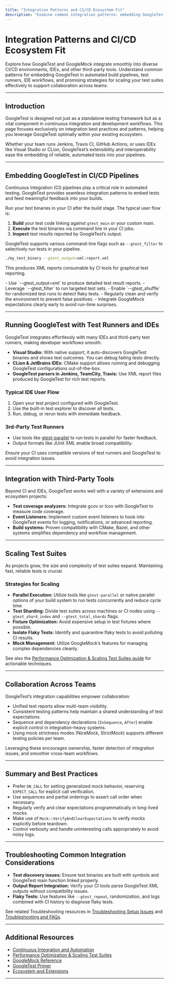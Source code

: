 ```yaml
---
title: "Integration Patterns and CI/CD Ecosystem Fit"
description: "Examine common integration patterns: embedding GoogleTest in CI/CD pipelines, test runners, IDEs, and third-party tools. Learn best practices for scaling test suites and collaborating across teams."
---
```


# Integration Patterns and CI/CD Ecosystem Fit

Explore how GoogleTest and GoogleMock integrate smoothly into diverse CI/CD environments, IDEs, and other third-party tools. Understand common patterns for embedding GoogleTest in automated build pipelines, test runners, IDE workflows, and promising strategies for scaling your test suites effectively to support collaboration across teams.

---

## Introduction

GoogleTest is designed not just as a standalone testing framework but as a vital component in continuous integration and development workflows. This page focuses exclusively on integration best practices and patterns, helping you leverage GoogleTest optimally within your existing ecosystem.

Whether your team runs Jenkins, Travis CI, GitHub Actions, or uses IDEs like Visual Studio or CLion, GoogleTest’s extensibility and interoperability ease the embedding of reliable, automated tests into your pipelines.

---

## Embedding GoogleTest in CI/CD Pipelines

Continuous Integration (CI) pipelines play a critical role in automated testing. GoogleTest provides seamless integration patterns to embed tests and feed meaningful feedback into your builds.

<AccordionGroup title="Embedding GoogleTest in CI/CD Pipelines">  
<Accordion title="Running GoogleTest as a Build Step">  
Run your test binaries in your CI after the build stage. The typical user flow is:

1. **Build** your test code linking against `gtest_main` or your custom main.
2. **Execute** the test binaries via command line in your CI jobs.
3. **Inspect** test results reported by GoogleTest’s output.

GoogleTest supports various command-line flags such as `--gtest_filter` to selectively run tests in your pipeline.

```bash
./my_test_binary --gtest_output=xml:report.xml
```

This produces XML reports consumable by CI tools for graphical test reporting.

</Accordion>  
<Accordion title="Best Practices for Test Automation in CI">  
- Use `--gtest_output=xml` to produce detailed test result reports.
- Leverage `--gtest_filter` to run targeted test sets.
- Enable `--gtest_shuffle` for randomized test runs to detect flaky tests.
- Regularly clean and verify the environment to prevent false positives.
- Integrate GoogleMock expectations clearly early to avoid run-time surprises.

</Accordion>
</AccordionGroup>

---

## Running GoogleTest with Test Runners and IDEs

GoogleTest integrates effortlessly with many IDEs and third-party test runners, making developer workflows smooth:

- **Visual Studio:** With native support, it auto-discovers GoogleTest binaries and shows test outcomes. You can debug failing tests directly.
- **CLion & JetBrains IDEs:** CMake support allows running and debugging GoogleTest configurations out-of-the-box.
- **GoogleTest parsers in Jenkins, TeamCity, Travis:** Use XML report files produced by GoogleTest for rich test reports.

### Typical IDE User Flow

1. Open your test project configured with GoogleTest.
2. Use the built-in test explorer to discover all tests.
3. Run, debug, or rerun tests with immediate feedback.

### 3rd-Party Test Runners

- Use tools like [gtest-parallel](https://github.com/google/gtest-parallel) to run tests in parallel for faster feedback.
- Output formats like JUnit XML enable broad compatibility.

<Note>
Ensure your CI uses compatible versions of test runners and GoogleTest to avoid integration issues.
</Note>

---

## Integration with Third-Party Tools

Beyond CI and IDEs, GoogleTest works well with a variety of extensions and ecosystem projects:

- **Test coverage analyzers:** Integrate gcov or lcov with GoogleTest to measure code coverage.
- **Event Listeners:** Implement custom event listeners to hook into GoogleTest events for logging, notifications, or advanced reporting.
- **Build systems:** Proven compatibility with CMake, Bazel, and other systems simplifies dependency and workflow management.

---

## Scaling Test Suites

As projects grow, the size and complexity of test suites expand. Maintaining fast, reliable tests is crucial.

### Strategies for Scaling

- **Parallel Execution:** Utilize tools like `gtest-parallel` or native parallel options of your build system to run tests concurrently and reduce cycle time.
- **Test Sharding:** Divide test suites across machines or CI nodes using `--gtest_shard_index` and `--gtest_total_shards` flags.
- **Fixture Optimization:** Avoid expensive setup in test fixtures where possible.
- **Isolate Flaky Tests:** Identify and quarantine flaky tests to avoid polluting CI results.
- **Mock Management:** Utilize GoogleMock’s features for managing complex dependencies cleanly.

See also the [Performance Optimization & Scaling Test Suites guide](/guides/best-practices-integration/performance-and-scaling) for actionable techniques.

---

## Collaboration Across Teams

GoogleTest’s integration capabilities empower collaboration:

- Unified test reports allow multi-team visibility.
- Consistent testing patterns help maintain a shared understanding of test expectations.
- Sequence and dependency declarations (`InSequence`, `After`) enable explicit control in integration-heavy systems.
- Using mock strictness modes (NiceMock, StrictMock) supports different testing policies per team.

Leveraging these encourages ownership, faster detection of integration issues, and smoother cross-team workflows.

---

## Summary and Best Practices

- Prefer `ON_CALL` for setting generalized mock behavior, reserving `EXPECT_CALL` for explicit call verification.
- Use sequences and partial orderings to assert call order when necessary.
- Regularly verify and clear expectations programmatically in long-lived mocks.
- Make use of `Mock::VerifyAndClearExpectations` to verify mocks explicitly before teardown.
- Control verbosity and handle uninteresting calls appropriately to avoid noisy logs.

---

## Troubleshooting Common Integration Considerations

- **Test discovery issues:** Ensure test binaries are built with symbols and GoogleTest main function linked properly.
- **Output Report Integration:** Verify your CI tools parse GoogleTest XML outputs without compatibility issues.
- **Flaky Tests:** Use features like `--gtest_repeat`, randomization, and logs combined with CI history to diagnose flaky tests.

See related Troubleshooting resources in [Troubleshooting Setup Issues](/getting-started/troubleshooting-faq/troubleshooting-setup-issues) and [Troubleshooting and FAQs](/guides/best-practices-integration/troubleshooting-common-issues).

---

## Additional Resources

- [Continuous Integration and Automation](/guides/best-practices-integration/continuous-integration)
- [Performance Optimization & Scaling Test Suites](/guides/best-practices-integration/performance-and-scaling)
- [GoogleMock Reference](../api-reference/mocking-apis/mock-object-definition)
- [GoogleTest Primer](../overview/introduction-core-value/what-is-googletest)
- [Ecosystem and Extensions](/overview/feature-landscape/project-ecosystem)

---